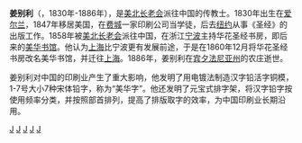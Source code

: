 {{Unreferenced |time=2009-03-21T09:15:46+00:00 }} 	

'''姜别利'''（{{lang-en|William Gamble}}，1830年-1886年），是[[美北长老会|美北长老会]]派往中国的传教士。1830年出生在[[爱尔兰|爱尔兰]]，1847年移居美国，在[[费城|费城]]一家印刷公司当学徒，后去[[纽约|纽约]]从事《圣经》的出版工作。1858年被[[美北长老会|美北长老会]]派往中国，在浙江[[宁波|宁波]]主持华花圣经书房，即后来的[[美华书馆|美华书馆]]。他认为[[上海|上海]]比宁波更有发展前途，于是在1860年12月将华花圣经书房改名美华书馆，并迁往[[上海|上海]]。1886年，姜别利在[[宾夕法尼亚州|宾夕法尼亚州]]的农庄逝世。

姜别利对中国的印刷业产生了重大影响，他发明了用电镀法制造汉字铅活字铜模，1-7号大小7种宋体铅字，称为“美华字”。他还发明了元宝式排字架，将汉字铅字按使用频率分类，并按照部首排列，提高了排版取字的效率，为中国印刷业长期沿用。
{{宁波基督教传教士}}
{{上海基督教传教士}}
[[Category:美國傳教士|J]]
[[Category:在华基督教传教士|J]]
[[Category:美北长老会|J]]
[[Category:1830年出生|J]]
[[Category:1886年逝世|J]]
